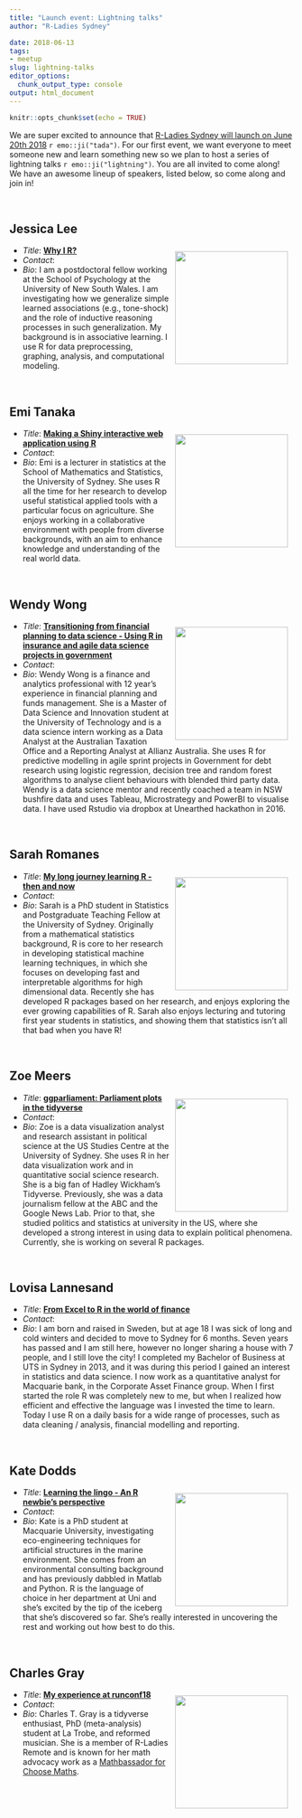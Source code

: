 ```yaml
---
title: "Launch event: Lightning talks"
author: "R-Ladies Sydney"

date: 2018-06-13
tags:
- meetup
slug: lightning-talks
editor_options: 
  chunk_output_type: console
output: html_document
---
```


```r
knitr::opts_chunk$set(echo = TRUE)
```

We are super excited to announce that [R-Ladies Sydney will launch on June 20th 2018](https://www.meetup.com/en-AU/rladies-sydney/events/251094494/) `r emo::ji("tada")`. For our first event, we want everyone to meet someone new and learn something new so we plan to host a series of lightning talks `r emo::ji("lightning")`. You are all invited to come along! We have an awesome lineup of speakers, listed below, so come along and join in!

<br>

## Jessica Lee 

<img src="../../img/lightning-talks/jessica.jpg" width=200px style="float:right; padding:10px">

- *Title*: [**Why I R?**](../../posts/2018-06-13-lightning-talks_staticfiles/JessicaLee.pdf)
- *Contact*: <a href="mailto:jesssica.lee88@gmail.com"><i class="fa fa-envelope"></i></a>
- *Bio*: I am a postdoctoral fellow working at the School of Psychology at the University of New South Wales. I am investigating how we generalize simple learned associations (e.g., tone-shock) and the role of inductive reasoning processes in such generalization. My background is in associative learning. I use R for data preprocessing, graphing, analysis, and computational modeling. 

<br>

## Emi Tanaka

<img src="../../img/lightning-talks/emi.jpg" width=200px style="float:right; padding:10px">

- *Title*: [**Making a Shiny interactive web application using R**](https://emitanaka.github.io/talk/rladies-shiny/)
- *Contact*: <a href="https://twitter.com/statsgen"><i class="fa fa-twitter"></i></a>
- *Bio*: Emi is a lecturer in statistics at the School of Mathematics and Statistics, the University of Sydney. She uses R all the time for her research to develop useful statistical applied tools with a particular focus on agriculture. She enjoys working in a collaborative environment with people from diverse backgrounds, with an aim to enhance knowledge and understanding of the real world data.

<br>

## Wendy Wong

<img src="../../img/lightning-talks/wendy.jpg" width=200px style="float:right; padding:10px">

- *Title*: [**Transitioning from financial planning to data science - Using R in insurance and agile data science projects in government**](../../posts/2018-06-13-lightning-talks_staticfiles/WendyWong.pdf)
- *Contact*: <a href="mailto:wendy-wong@hotmail.com"><i class="fa fa-envelope"></i></a>
<a href="https://twitter.com/abc_wendsss"><i class="fa fa-twitter"></i></a>
<a href="https://www.linkedin.com/in/wendywong7/"><i class="fa fa-linkedin"></i></a>
- *Bio*: Wendy Wong is a finance and analytics professional with 12 year's experience in financial planning and funds management. She is a Master of Data Science and Innovation student at the University of Technology and is a data science intern working as a Data Analyst at the Australian Taxation Office and a Reporting Analyst at Allianz Australia. She uses R for predictive modelling in agile sprint projects in Government for debt research using logistic regression, decision tree and random forest algorithms to analyse client behaviours with blended third party data. Wendy is a data science mentor and recently coached a team in NSW bushfire data and uses Tableau, Microstrategy and PowerBI to visualise data. I have used Rstudio via dropbox at Unearthed hackathon in 2016.

<br>

## Sarah Romanes 

<img src="../../img/lightning-talks/sarah.jpg" width=200px style="float:right; padding:10px">

- *Title*: [**My long journey learning R - then and now**](https://sarahromanes.github.io/talk/r-ladies-talk/)
- *Contact*: <a href="sarahromanes.github.io"><i class="fa fa-address-card"></i></a>
<a href="mailto:sarah.romanes@sydney.edu.au"><i class="fa fa-envelope"></i></a>
<a href="https://twitter.com/sarah_romanes"><i class="fa fa-twitter"></i></a>
<a href="https://www.linkedin.com/in/sarah-romanes-939a325b/"><i class="fa fa-linkedin"></i></a>
- *Bio*: Sarah is a PhD student in Statistics and Postgraduate Teaching Fellow at the University of Sydney. Originally from a mathematical statistics background,  R is core to her research in developing statistical machine learning techniques, in which she focuses on developing fast and interpretable algorithms for high dimensional data. Recently she has developed R packages based on her research, and enjoys exploring the ever growing capabilities of R. Sarah also enjoys lecturing and tutoring first year students in statistics, and showing them that statistics isn’t all that bad when you have R! 

<br>

## Zoe Meers

<img src="../../img/lightning-talks/zoe-meers.jpg" width=200px style="float:right; padding:10px">

- *Title*: [**ggparliament: Parliament plots in the tidyverse**](https://zmeers.github.io/R-LadiesSydney/slides/slides.html)
- *Contact*: <a href="mailto:zoe.meers@sydney.edu.au"><i class="fa fa-envelope"></i></a>
<a href="https://twitter.com/zoe_meers"><i class="fa fa-twitter"></i></a>
- *Bio*: Zoe is a data visualization analyst and research assistant in political science at the US Studies Centre at the University of Sydney. She uses R in her data visualization work and in quantitative social science research. She is a big fan of Hadley Wickham’s Tidyverse. Previously, she was a data journalism fellow at the ABC and the Google News Lab. Prior to that, she studied politics and statistics at university in the US, where she developed a strong interest in using data to explain political phenomena. Currently, she is working on several R packages.

<br>

## Lovisa Lannesand

- *Title*: [**From Excel to R in the world of finance**](../../posts/2018-06-13-lightning-talks_staticfiles/LovisaLannesand.html)
- *Contact*: <a href="mailto:Lovisa.Lannesand@macquarie.com"><i class="fa fa-envelope"></i></a>
- *Bio*: I am born and raised in Sweden, but at age 18 I was sick of long and cold winters and decided to move to Sydney for 6 months. Seven years has passed and I am still here, however no longer sharing a house with 7 people, and I still love the city!
I completed my Bachelor of Business at UTS in Sydney in 2013, and it was during this period I gained an interest in statistics and data science.  I now work as a quantitative analyst for Macquarie bank, in the Corporate Asset Finance group. When I first started the role R was completely new to me, but when I realized how efficient and effective the language was I invested the time to learn. Today I use R on a daily basis for a wide range of processes, such as data cleaning / analysis, financial modelling and reporting.

<br> 
 
## Kate Dodds

<img src="../../img/lightning-talks/Kate_Dodds.png" width=200px style="float:right; padding:10px">

- *Title*: [**Learning the lingo - An R newbie’s perspective**](../../posts/2018-06-13-lightning-talks_staticfiles/KateDodds.pdf)
- *Contact*: <a href="mailto:kate.dodds@hdr.mq.edu.au"><i class="fa fa-envelope"></i></a>
<a href="https://twitter.com/kate_c_dodds"><i class="fa fa-twitter"></i></a>
<a href="https://www.linkedin.com/in/kate-dodds-/"><i class="fa fa-linkedin"></i></a>
- *Bio*: Kate is a PhD student at Macquarie University, investigating eco-engineering techniques for artificial structures in the marine environment. She comes from an environmental consulting background and has previously dabbled in Matlab and Python. R is the language of choice in her department at Uni and she’s excited by the tip of the iceberg that she’s discovered so far. She’s really interested in uncovering the rest and working out how best to do this.

<br>

## Charles Gray

<img src="../../img/lightning-talks/charles.jpg" width=200px style="float:right; padding:10px">


- *Title*: [**My experience at runconf18**](../../posts/2018-06-13-lightning-talks_staticfiles/CharlesGray/lightning-talk.html)
- *Contact*: <a href="https://twitter.com/cantabile"><i class="fa fa-twitter"></i></a>
- *Bio*: Charles T. Gray is a tidyverse enthusiast, PhD (meta-analysis) student at La Trobe, and reformed musician. She is a member of R-Ladies Remote and is known for her math advocacy work as a [Mathbassador for Choose Maths](http://choosemaths.org.au/charles-gray/).

<br><br><br>
